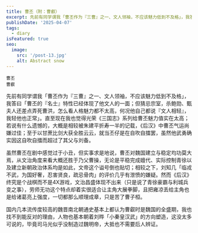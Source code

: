 ```yaml
---
title: 曹丕（附：曹叡）
excerpt: 先前有同学谓我「曹丕作为『三曹』之一、文人领袖，不应该魅力低到不及格」，我答曰「曹丕的『名士』特性已经体现了他文人的一面；但猜忌宗室，杀鲍勋、甄夫人还差点弄死曹洪，怎么看人格魅力都不太高，何况他自己都说『文人相轻』，我轻他也正常」。
publishDate: '2025-04-07'
tags:
  - diary
isFeatured: true
seo:
  image:
    src: '/post-13.jpg'
    alt: Abstract snow
---
```



<div class="flex justify-evenly sm:flex-row flex-col">
  <div class="flex flex-col items-center">
    <RadarChart client:load data={[78, 92, 83, 79, 56]} maxValues={[100, 100, 100, 100, 100]} labels={['统御', '气运', '武勇', '智略', '魅力']} />
    <small class="indent-0">曹丕</small>
  </div>
  <div class="flex flex-col items-center">
    <RadarChart client:load data={[70, 53, 66, 85, 83]} maxValues={[100, 100, 100, 100, 100]} labels={['统御', '气运', '武勇', '智略', '魅力']} />
    <small class="indent-0">曹叡</small>
  </div>
</div>

先前有同学谓我「曹丕作为『三曹』之一、文人领袖，不应该魅力低到不及格」，我答曰「曹丕的『名士』特性已经体现了他文人的一面；但猜忌宗室，杀鲍勋、甄夫人还差点弄死曹洪，怎么看人格魅力都不太高，何况他自己都说『文人相轻』，我轻他也正常」。直至现在我也觉得光荣《三国志》系列给曹丕魅力值实在太高；若说有什么遗憾的，大概是相较被朱建平折寿一半的记载，《后汉》中曹丕气运尚嫌过佳；至于以甘蔗比剑大获全胜云云，就当丕仔是在自吹自擂罢，虽然他武勇确实因这自吹自擂而超过了其父与刘备。

虽然曹丕在剧中感觉过于小丑，但实事求是地说，曹丕对魏国建立与稳定均功莫大焉，从文治角度来看大概还胜于乃父曹操，无论是平稳完成嬗代、实际控制青徐以及建立新朝政治体系均是如此，文帝这个谥号倒也贴切；相较之下，刘知几「临戎不武，为国好奢，忍害贤良，疏忌骨肉」的评价几乎有泄愤的嫌疑。然而《后汉》终究是个战棋而不是4X游戏，文治昌盛体现不出来（只是说了青徐豪霸与利城兵变之事），劳师无功这个特点却着实很适合让主角大展拳脚，且把雍凉丢给主角也是给诸葛亮上强度，一切都那么顺理成章，只是苦了曹子桓。

国内几本流传度较高的魏晋南北朝通史基本上都认为曹叡时是魏国的全盛期，我也找不到能反对的理由，人物也基本朝着刘晔「小秦皇汉武」的方向塑造，这没太多可说的，毕竟司马光似乎没制造过魏明帝，大抵也不需要后人辨证。
